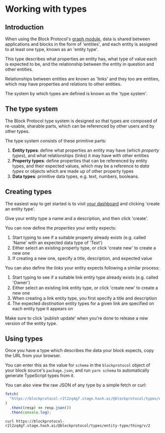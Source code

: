 # Working with types

## Introduction

When using the Block Protocol's [graph module](/docs/spec/graph-module), data is shared between applications and blocks
in the form of 'entities', and each entity is assigned to at least one type, known as an 'entity type'.

This type describes what properties an entity has, what type of value each is expected to be, and the relationship
between the entity in question and other entities.

Relationships between entities are known as 'links' and they too are entities, which may have properties and relations to other entities.

The system by which types are defined is known as the 'type system'.

## The type system

The Block Protocol type system is designed so that types are composed of re-usable, sharable parts, which can be
referenced by other users and by other types.

The type system consists of these primitive parts:

1.  **Entity types**: define what properties an entity may have (which _property types_), and what relationships (links) it may have with other entities
2.  **Property types**: define properties that can be referenced by entity types, and their expected values, which may be a reference to
    _data types_ or objects which are made up of other property types
3.  **Data types**: primitive data types, e.g. text, numbers, booleans.

## Creating types

The easiest way to get started is to visit [your dashboard](/dashboard) and clicking 'create an entity type'.

Give your entity type a name and a description, and then click 'create'.

You can now define the _properties_ your entity expects:

1.  Start typing to see if a suitable property already exists (e.g. called 'Name' with an expected data type of 'Text')
2.  Either select an existing property type, or click 'create new' to create a new one
3.  If creating a new one, specify a title, description, and expected value

You can also define the _links_ your entity expects following a similar process:

1.  Start typing to see if a suitable link entity type already exists (e.g. called 'Owner')
2.  Either select an existing link entity type, or click 'create new' to create a new one
3.  When creating a link entity type, you first specify a title and description
4.  The expected _destination_ entity types for a given link are specified on each entity type it appears on

Make sure to click 'publish update' when you're done to release a new version of the entity type.

## Using types

Once you have a type which describes the data your block expects, copy the URL from your browser.

You can enter this as the value for `schema` in the `blockprotocol` object of your block source's `package.json`, and
run `yarn schema` to automatically generate TypeScript types from it.

You can also view the raw JSON of any type by a simple fetch or curl:

```ts
fetch(
  "https://blockprotocol-r2l2zq4gf.stage.hash.ai/@blockprotocol/types/entity-type/thing/v/2",
)
  .then((resp) => resp.json())
  .then(console.log);
```

```shell
curl https://blockprotocol-r2l2zq4gf.stage.hash.ai/@blockprotocol/types/entity-type/thing/v/2
```
